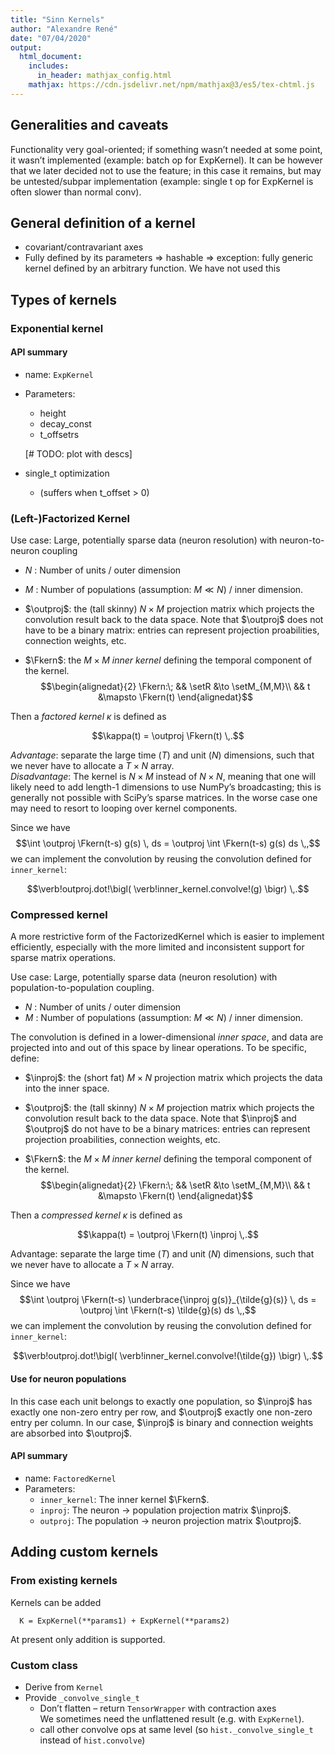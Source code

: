 ```yaml
---
title: "Sinn Kernels"
author: "Alexandre René"
date: "07/04/2020"
output:
  html_document:
    includes:
      in_header: mathjax_config.html
    mathjax: https://cdn.jsdelivr.net/npm/mathjax@3/es5/tex-chtml.js
---
```


## Generalities and caveats

  Functionality very goal-oriented; if something wasn't needed at some point,
  it wasn't implemented (example: batch op for ExpKernel). It can be however
  that we later decided not to use the feature; in this case it remains, but
  may be untested/subpar implementation (example: single t op for ExpKernel is
  often slower than normal conv).

## General definition of a kernel

  - covariant/contravariant axes
  - Fully defined by its parameters
    => hashable
    => exception: fully generic kernel defined by an arbitrary function. We have not used this

## Types of kernels

### Exponential kernel

#### API summary
  - name: `ExpKernel`

  - Parameters:
    + height
    + decay_const
    + t_offsetrs

    [# TODO: plot with descs]

  - single_t optimization
    + (suffers when t_offset > 0)

### (Left-)Factorized Kernel
  Use case: Large, potentially sparse data (neuron resolution) with neuron-to-neuron coupling

  - $N$ : Number of units / outer dimension
  - $M$ : Number of populations (assumption: $M \ll N$) / inner dimension.

  - $\outproj$: the (tall skinny) $N \times M$ projection matrix which projects the convolution result back to the data space.
    \begin{equation}
    \outproj = \begin{pmatrix}
      1 &0&0&\dotsb \\ \vdots &&& \\ 0&1&0&\dotsb \\ &\vdots&&\ddots
      \end{pmatrix}_{N\times M}
    \end{equation}
    Note that $\outproj$ does not have to be a binary matrix: entries can represent projection proabilities,
    connection weights, etc.

  - $\Fkern$: the $M \times M$ *inner kernel* defining the temporal component of the kernel.
    $$\begin{alignedat}{2}
    \Fkern:\; && \setR &\to \setM_{M,M}\\
    && t &\mapsto \Fkern(t)
    \end{alignedat}$$

Then a *factored kernel* $\kappa$ is defined as

$$\kappa(t) = \outproj \Fkern(t) \,.$$

  *Advantage*: separate the large time ($T$) and unit ($N$) dimensions, such that we never have to allocate
  a $T \times N$ array. \
  *Disadvantage*: The kernel is $N\times M$ instead of $N\times N$, meaning that one will likely need to add length-1 dimensions to use NumPy's broadcasting; this is generally not possible with SciPy's sparse matrices. In the worse case one may need to resort to looping over kernel components.

  Since we have
  $$\int \outproj \Fkern(t-s) g(s) \, ds = \outproj \int \Fkern(t-s) g(s) ds \,,$$
  we can implement the convolution by reusing the convolution defined for `inner_kernel`:

  $$\verb!outproj.dot!\bigl( \verb!inner_kernel.convolve!(g) \bigr) \,.$$

### Compressed kernel
  A more restrictive form of the FactorizedKernel which is easier to implement efficiently, especially with the more limited and inconsistent support for sparse matrix operations.

  Use case: Large, potentially sparse data (neuron resolution) with population-to-population coupling.

  - $N$ : Number of units / outer dimension
  - $M$ : Number of populations (assumption: $M \ll N$) / inner dimension.

  The convolution is defined in a lower-dimensional *inner space*, and data are projected into and out of this space by linear operations. To be specific, define:

  - $\inproj$: the (short fat) $M \times N$ projection matrix which
  projects the data into the inner space.
    \begin{equation}
    \inproj = \begin{pmatrix}
      1 &\dotsb &0&\dotsb \\ 0&\dotsb&1&\dotsb&0&\dotsb \\ &&&&&\ddots
      \end{pmatrix}_{M\times N}
    \end{equation}

  - $\outproj$: the (tall skinny) $N \times M$ projection matrix which projects the convolution result back to the data space.
    \begin{equation}
    \outproj = \begin{pmatrix}
      1 &0&0&\dotsb \\ \vdots &&& \\ 0&1&0&\dotsb \\ &\vdots&&\ddots
      \end{pmatrix}_{N\times M}
    \end{equation}
    Note that $\inproj$ and $\outproj$ do not have to be a binary matrices: entries can represent projection proabilities,
    connection weights, etc.

  - $\Fkern$: the $M \times M$ *inner kernel* defining the temporal component of the kernel.
    $$\begin{alignedat}{2}
    \Fkern:\; && \setR &\to \setM_{M,M}\\
    && t &\mapsto \Fkern(t)
    \end{alignedat}$$

Then a *compressed kernel* $\kappa$ is defined as

$$\kappa(t) = \outproj \Fkern(t) \inproj \,.$$

  Advantage: separate the large time ($T$) and unit ($N$) dimensions, such that we never have to allocate
  a $T \times N$ array.

  Since we have
  $$\int \outproj \Fkern(t-s) \underbrace{\inproj g(s)}_{\tilde{g}(s)} \, ds = \outproj \int \Fkern(t-s) \tilde{g}(s) ds \,,$$
  we can implement the convolution by reusing the convolution defined for `inner_kernel`:

  $$\verb!outproj.dot!\bigl( \verb!inner_kernel.convolve!(\tilde{g}) \bigr) \,.$$


#### Use for neuron populations

  In this case each unit belongs to exactly one population, so $\inproj$ has exactly one non-zero entry per row, and $\outproj$ exactly one non-zero entry per column. In our case, $\inproj$ is binary and connection weights are absorbed into $\outproj$.


#### API summary
  - name: `FactoredKernel`
  - Parameters:
    + `inner_kernel`: The inner kernel $\Fkern$.
    + `inproj`: The neuron $\rightarrow$ population projection matrix $\inproj$.
    + `outproj`: The population $\rightarrow$ neuron projection matrix $\outproj$.

## Adding custom kernels

### From existing kernels
  Kernels can be added

      K = ExpKernel(**params1) + ExpKernel(**params2)

  At present only addition is supported.

### Custom class
  - Derive from `Kernel`
  - Provide `_convolve_single_t`\
    + Don't flatten – return `TensorWrapper` with contraction axes \
      We sometimes need the unflattened result (e.g. with `ExpKernel`).
    + call other convolve ops at same level (so `hist._convolve_single_t` instead of `hist.convolve`)
